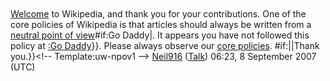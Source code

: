 <article id="13151724" title=User talk:WinternalSoftware>
	<talkpage id="13151724" title="User talk:WinternalSoftware">
{{{icon|[[Image:Information.svg|25px]] }}}[[Wikipedia:Introduction|Welcome]] to Wikipedia, and thank you for your contributions. One of the core policies of Wikipedia is that articles should always be written from a [[Wikipedia:Neutral point of view|neutral point of view]]{{{{{subst|}}}#if:Go Daddy|. It appears you have not followed this policy at [[:Go Daddy]]}}. Please always observe our [[Wikipedia:Five pillars|core policies]]. {{{{{subst|}}}#if:{{{2|}}}|{{{2}}}|Thank you.}}&lt;!-- Template:uw-npov1 --&gt; [[User:Neil916|Neil916]] ([[User Talk:Neil916|Talk]]) 06:23, 8 September 2007 (UTC)
	</talkpage>
</article>